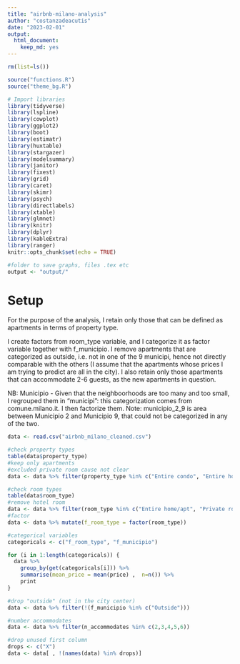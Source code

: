 ```yaml
---
title: "airbnb-milano-analysis"
author: "costanzadeacutis"
date: "2023-02-01"
output: 
  html_document: 
    keep_md: yes
---
```


```r
rm(list=ls())

source("functions.R")
source("theme_bg.R")

# Import libraries
library(tidyverse)
library(lspline)
library(cowplot)
library(ggplot2)
library(boot)
library(estimatr)
library(huxtable)
library(stargazer)
library(modelsummary)
library(janitor)
library(fixest)
library(grid)
library(caret)
library(skimr)
library(psych)
library(directlabels)
library(xtable)
library(glmnet)
library(knitr)
library(dplyr)
library(kableExtra)
library(ranger)
knitr::opts_chunk$set(echo = TRUE)

#folder to save graphs, files .tex etc
output <- "output/"
```

# Setup
For the purpose of the analysis, I retain only those that can be defined as apartments in terms of property type.

I create factors from room_type variable, and I categorize it as factor variable together with f_municipio.
I remove apartments that are categorized as outside, i.e. not in one of the 9 municipi, hence not directly comparable with the others (I assume that the apartments whose prices I am trying to predict are all in the city).
I also retain only those apartments that can accommodate 2-6 guests, as the new apartments in question.

NB: Municipio - Given that the neighboorhoods are too many and too small, I regrouped them in "municipi": this categorization comes from comune.milano.it. I then factorize them.
Note: municipio_2_9 is area between Municipio 2 and Municipio 9, that could not be categorized in any of the two.

```r
data <- read.csv("airbnb_milano_cleaned.csv")

#check property types
table(data$property_type)
#keep only apartments
#excluded private room cause not clear
data <- data %>% filter(property_type %in% c("Entire condo", "Entire home", "Entire home/apt", "Entire loft", "Entire place", "Entire rental unit", "Entire serviced apartment", "Entire vacation home", "Private room in condo", "Private room in home", "Private room in loft", "Private room in rental unit", "Private room in serviced apartment", "Private room in tiny home", "Private room in vacation home", "Room in serviced apartment", "Shared room in condo", "Shared room in home", "Shared room in loft", "Shared room in rental unit", "Tiny home"))

#check room types
table(data$room_type)
#remove hotel room
data <- data %>% filter(room_type %in% c("Entire home/apt", "Private room", "Shared room"))
#factor
data <- data %>% mutate(f_room_type = factor(room_type))

#categorical variables
categoricals <- c("f_room_type", "f_municipio")

for (i in 1:length(categoricals)) {
  data %>%
    group_by(get(categoricals[i])) %>%
    summarise(mean_price = mean(price) ,  n=n()) %>%
    print
}

#drop "outside" (not in the city center)
data <- data %>% filter(!(f_municipio %in% c("Outside")))

#number accommodates
data <- data %>% filter(n_accommodates %in% c(2,3,4,5,6))

#drop unused first column
drops <- c("X")
data <- data[ , !(names(data) %in% drops)]
```

